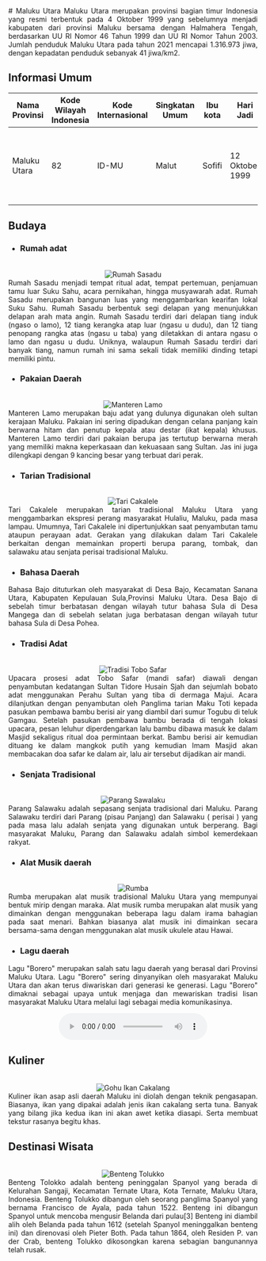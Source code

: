 <div align="justify">
   # Maluku Utara
   Maluku Utara merupakan provinsi bagian timur Indonesia yang resmi terbentuk pada 4 Oktober 1999 yang sebelumnya menjadi kabupaten dari provinsi Maluku bersama dengan Halmahera Tengah, berdasarkan UU RI Nomor 46 Tahun 1999 dan UU RI Nomor Tahun 2003. Jumlah penduduk Maluku Utara pada tahun 2021 mencapai 1.316.973 jiwa, dengan kepadatan penduduk sebanyak 41 jiwa/km2.

   ## Informasi Umum
   | Nama Provinsi | Kode Wilayah Indonesia | Kode Internasional | Singkatan Umum | Ibu kota |   Hari Jadi    |  Lambang                                                              |
   |---------------|------------------------|--------------------|----------------|----------|----------------|----------------------------------------------------------------------|
   | Maluku Utara  |            82          |         ID-MU      |  Malut         |  Sofifi  | 12 Oktober 1999| <div align="center"><img alt="Lambang" width="150" src="https://upload.wikimedia.org/wikipedia/commons/thumb/7/73/Coat_of_arms_of_North_Maluku.svg/90px-Coat_of_arms_of_North_Maluku.svg.png"/></div> |

   ## Budaya

   - ### Rumah adat
   <br/>
   <div align="center"><img alt="Rumah Sasadu" src="https://nyero.id/wp-content/uploads/2019/05/Rumah-Adat-Maluku-758x483.jpg"/></div>
   Rumah Sasadu menjadi tempat ritual adat, tempat pertemuan, penjamuan tamu luar Suku Sahu, acara pernikahan, hingga musyawarah adat. Rumah Sasadu merupakan bangunan luas yang menggambarkan kearifan lokal Suku Sahu. Rumah Sasadu berbentuk segi delapan yang menunjukkan delapan arah mata angin. Rumah Sasadu terdiri dari delapan tiang induk (ngaso o lamo), 12 tiang kerangka atap luar (ngasu u dudu), dan 12 tiang penopang rangka atas (ngasu u taba) yang diletakkan di antara ngasu o lamo dan ngasu u dudu. Uniknya, walaupun Rumah Sasadu terdiri dari banyak tiang, namun rumah ini sama sekali tidak memiliki dinding tetapi memiliki pintu.
   
   - ### Pakaian Daerah
   <br/>
   <div align="center"><img alt="Manteren Lamo" src="https://matamaluku.com/wp-content/uploads/2021/05/Daftar-Pakaian-Adat-Maluku.jpeg"/></div>
   Manteren Lamo merupakan baju adat yang dulunya digunakan oleh sultan kerajaan Maluku. Pakaian ini sering dipadukan dengan celana panjang kain berwarna hitam dan penutup kepala atau destar (ikat kepala) khusus. Manteren Lamo terdiri dari pakaian berupa jas tertutup berwarna merah yang memiliki makna keperkasaan dan kekuasaan sang Sultan. Jas ini juga dilengkapi dengan 9 kancing besar yang terbuat dari perak. 
   
   - ### Tarian Tradisional
   <br/>
   <div align="center"><img alt="Tari Cakalele" src="https://akcdn.detik.net.id/community/media/visual/2022/03/01/putri-indonesia-maluku-menari-cakalele_169.jpeg?w=700&q=90"/></div>
   Tari Cakalele merupakan tarian tradisional Maluku Utara yang menggambarkan ekspresi perang masyarakat Hulaliu, Maluku, pada masa lampau. Umumnya, Tari Cakalele ini dipertunjukkan saat penyambutan tamu ataupun perayaan adat. Gerakan yang dilakukan dalam Tari Cakalele berkaitan dengan memainkan properti berupa parang, tombak, dan salawaku atau senjata perisai tradisional Maluku. 

   - ### Bahasa Daerah
   Bahasa Bajo dituturkan oleh masyarakat di Desa Bajo, Kecamatan Sanana Utara, Kabupaten Kepulauan Sula,Provinsi Maluku Utara. Desa Bajo di sebelah timur  berbatasan dengan wilayah tutur bahasa Sula di Desa Mangega dan di sebelah selatan juga berbatasan dengan wilayah tutur bahasa Sula di Desa Pohea.
   
   - ### Tradisi Adat
   <br/>
   <div align="center"><img alt="Tradisi Tobo Safar" src="https://indotimur.com/images/2017/11/preview_lnlpbq63_gq7nsef.jpg"/></div>
   Upacara prosesi adat Tobo Safar (mandi safar) diawali dengan penyambutan kedatangan Sultan Tidore Husain Sjah dan sejumlah bobato adat menggunakan Perahu Sultan yang tiba di dermaga Majui. Acara dilanjutkan dengan penyambutan oleh Panglima tarian Maku Toti kepada pasukan pembawa bambu  berisi air yang diambil dari sumur Togubu di teluk Gamgau. Setelah pasukan pembawa bambu berada di tengah lokasi upacara, pesan leluhur diperdengarkan lalu bambu dibawa masuk ke dalam Masjid sekaligus ritual doa permintaan berkat. Bambu berisi air kemudian dituang ke dalam mangkok putih yang kemudian Imam Masjid akan membacakan doa safar ke dalam air, lalu air tersebut dijadikan air mandi.
   
   - ### Senjata Tradisional
   <br/>
   <div align="center"><img alt="Parang Sawalaku" src="https://asset.kompas.com/crops/hXr1A72rHRGysk1CVM55pXTpqVw=/139x104:741x405/750x500/data/photo/2021/05/20/60a63036eaf99.png"/></div>
   Parang Salawaku adalah sepasang senjata tradisional dari Maluku. Parang Salawaku terdiri dari Parang (pisau Panjang) dan Salawaku ( perisai ) yang pada masa lalu adalah senjata yang digunakan untuk berperang. Bagi masyarakat Maluku, Parang dan Salawaku adalah simbol kemerdekaan rakyat. 
   
   - ### Alat Musik daerah
   <br/>
   <div align="center"><img alt="Rumba" src="https://i0.wp.com/lezgetreal.com/wp-content/uploads/2021/01/Rumba.jpg?resize=750%2C563&ssl=1"/></div>
   Rumba merupakan alat musik tradisional Maluku Utara yang mempunyai bentuk mirip dengan maraka. Alat musik rumba merupakan alat musik yang dimainkan dengan menggunakan beberapa lagu dalam irama bahagian pada saat menari. Bahkan biasanya alat musik ini dimainkan secara bersama-sama dengan menggunakan alat musik ukulele atau Hawai.
   
   - ### Lagu daerah
   Lagu "Borero" merupakan salah satu lagu daerah yang berasal dari Provinsi Maluku Utara. Lagu "Borero" sering dinyanyikan oleh masyarakat Maluku Utara dan akan terus diwariskan dari generasi ke generasi. Lagu "Borero" dimaknai sebagai upaya untuk menjaga dan mewariskan tradisi lisan masyarakat Maluku Utara melalui lagi sebagai media komunikasinya.
   <br/>
   <div align="center"><audio controls src="..."></audio></div>
   
   ## Kuliner
   <br/>
   <div align="center"><img alt="Gohu Ikan Cakalang" src="https://asset.kompas.com/crops/n5oX4Iy_-uhoy7GzilsmrLzURmE=/0x948:2304x2484/750x500/data/photo/2020/09/14/5f5eda757474c.jpg"/></div>
   Kuliner ikan asap asli daerah Maluku ini diolah dengan teknik pengasapan. Biasanya, ikan yang dipakai adalah jenis ikan cakalang serta tuna. Banyak yang bilang jika kedua ikan ini akan awet ketika diasapi. Serta membuat tekstur rasanya begitu khas.

   ## Destinasi Wisata
   <br/>
   <div align="center"><img alt="Benteng Tolukko" src="https://upload.wikimedia.org/wikipedia/commons/thumb/0/06/Fort_Tolukko_op_Ternate%2C_KITLV_178142.tiff/lossy-page1-360px-Fort_Tolukko_op_Ternate%2C_KITLV_178142.tiff.jpg"/></div>
   Benteng Tolokko adalah benteng peninggalan Spanyol yang berada di Kelurahan Sangaji, Kecamatan Ternate Utara, Kota Ternate, Maluku Utara, Indonesia. Benteng Tolukko dibangun oleh seorang panglima Spanyol yang bernama Francisco de Ayala, pada tahun 1522. Benteng ini dibangun Spanyol untuk mencoba mengusir Belanda dari pulau[3] Benteng ini diambil alih oleh Belanda pada tahun 1612 (setelah Spanyol meninggalkan benteng ini) dan direnovasi oleh Pieter Both. Pada tahun 1864, oleh Residen P. van der Crab, benteng Tolukko dikosongkan karena sebagian bangunannya telah rusak.
</div>